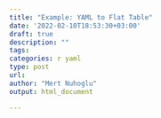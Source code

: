 ```yaml
---
title: "Example: YAML to Flat Table"
date: '2022-02-10T18:53:30+03:00'
draft: true
description: ""
tags:
categories: r yaml
type: post
url:
author: "Mert Nuhoglu"
output: html_document

---
```



